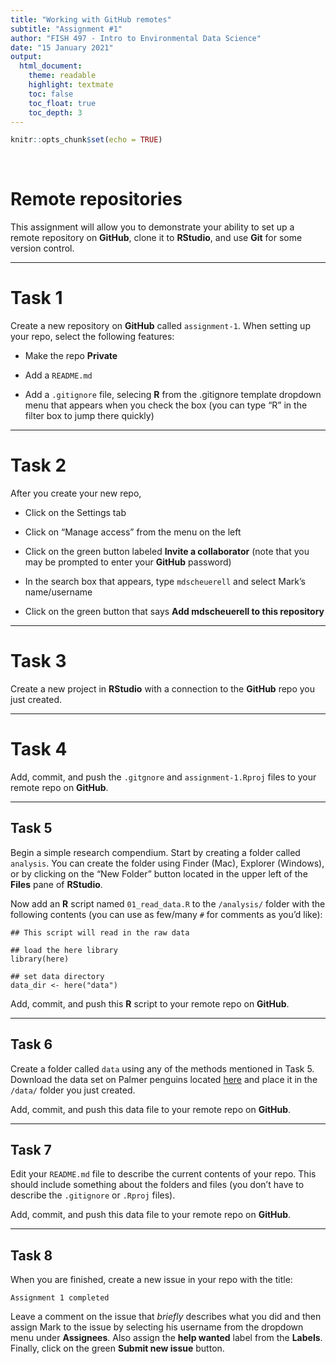 ```yaml
---
title: "Working with GitHub remotes"
subtitle: "Assignment #1"
author: "FISH 497 - Intro to Environmental Data Science"
date: "15 January 2021"
output:
  html_document:
    theme: readable
    highlight: textmate
    toc: false
    toc_float: true
    toc_depth: 3
---
```


```r
knitr::opts_chunk$set(echo = TRUE)
```

<br>

# Remote repositories

This assignment will allow you to demonstrate your ability to set up a remote repository on **GitHub**, clone it to **RStudio**, and use **Git** for some version control.

***

# Task 1

Create a new repository on **GitHub** called `assignment-1`. When setting up your repo, select the following features:

* Make the repo **Private**

* Add a `README.md`
    
* Add a `.gitignore` file, selecing **R** from the .gitignore template dropdown menu that appears when you check the box (you can type "R" in the filter box to jump there quickly)

***

# Task 2

After you create your new repo,

* Click on the Settings tab

* Click on "Manage access" from the menu on the left

* Click on the green button labeled **Invite a collaborator** (note that you may be prompted to enter your **GitHub** password)

* In the search box that appears, type `mdscheuerell` and select Mark's name/username

* Click on the green button that says **Add mdscheuerell to this repository**

***

# Task 3

Create a new project in **RStudio** with a connection to the **GitHub** repo you just created.

***

# Task 4

Add, commit, and push the `.gitgnore` and `assignment-1.Rproj` files to your remote repo on **GitHub**.

***

## Task 5

Begin a simple research compendium. Start by creating a folder called `analysis`. You can create the folder using Finder (Mac), Explorer (Windows), or by clicking on the "New Folder" button located in the upper left of the **Files** pane of **RStudio**.

Now add an **R** script named `01_read_data.R` to the `/analysis/` folder with the following contents (you can use as few/many `#` for comments as you'd like):

```
## This script will read in the raw data

## load the here library
library(here)

## set data directory
data_dir <- here("data")
```

Add, commit, and push this **R** script to your remote repo on **GitHub**.

***

## Task 6

Create a folder called `data` using any of the methods mentioned in Task 5. Download the data set on Palmer penguins located [here](palmer_penguins.csv) and place it in the `/data/` folder you just created.

Add, commit, and push this data file to your remote repo on **GitHub**.

***

## Task 7

Edit your `README.md` file to describe the current contents of your repo. This should include something about the folders and files (you don't have to describe the `.gitignore` or `.Rproj` files).

Add, commit, and push this data file to your remote repo on **GitHub**.

***

## Task 8

When you are finished, create a new issue in your repo with the title:

`Assignment 1 completed`

Leave a comment on the issue that *briefly* describes what you did and then assign Mark to the issue by selecting his username from the dropdown menu under **Assignees**. Also assign the **help wanted** label from the **Labels**. Finally, click on the green **Submit new issue** button.




